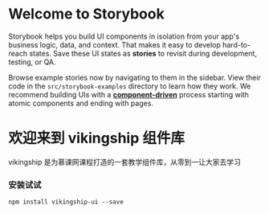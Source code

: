 
<Meta title="Example/Introduction" />

# Welcome to Storybook

Storybook helps you build UI components in isolation from your app's business logic, data, and context.
That makes it easy to develop hard-to-reach states. Save these UI states as **stories** to revisit during development, testing, or QA.

Browse example stories now by navigating to them in the sidebar.
View their code in the `src/storybook-examples` directory to learn how they work.
We recommend building UIs with a [**component-driven**](https://componentdriven.org) process starting with atomic components and ending with pages.

<h1>欢迎来到 vikingship 组件库</h1>
<p>vikingship 是为慕课网课程打造的一套教学组件库，从零到一让大家去学习</p>
<h3>安装试试</h3>
<code>npm install vikingship-ui --save</code>
